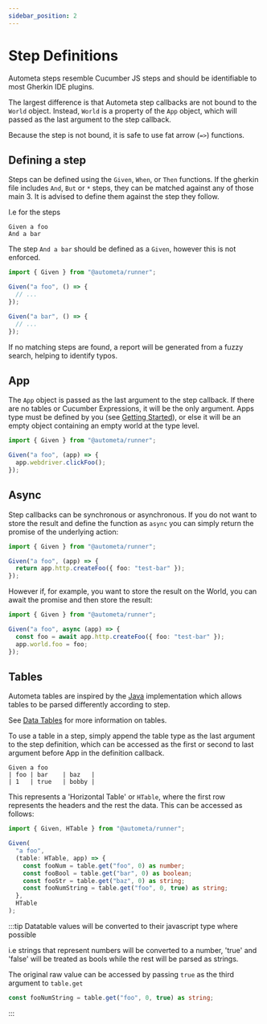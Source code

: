 ```yaml
---
sidebar_position: 2
---
```


# Step Definitions

Autometa steps resemble Cucumber JS steps and should be identifiable to
most Gherkin IDE plugins.

The largest difference is that Autometa step callbacks are not bound
to the `World` object. Instead, `World` is a property of the `App` object,
which will passed as the last argument to the step callback.

Because the step is not bound, it is safe to use fat arrow (`=>`) functions.

## Defining a step

Steps can be defined using the `Given`, `When`, or `Then` functions. If the gherkin
file includes `And`, `But` or `*` steps, they can be matched against any of those main 3.
It is advised to define them against the step they follow.

I.e for the steps

```gherkin
Given a foo
And a bar
```

The step `And a bar` should be defined as a `Given`, however this is not enforced.

```ts
import { Given } from "@autometa/runner";

Given("a foo", () => {
  // ...
});

Given("a bar", () => {
  // ...
});
```

If no matching steps are found, a report will be generated from a fuzzy search,
helping to identify typos.

## App

The `App` object is passed as the last argument to the step callback. If there are no tables
or Cucumber Expressions, it will be the only argument. Apps type must be defined by you (see [Getting Started](./getting_started)),
or else it will be an empty object containing an empty world at the type level.

```ts
import { Given } from "@autometa/runner";

Given("a foo", (app) => {
  app.webdriver.clickFoo();
});
```

## Async

Step callbacks can be synchronous or asynchronous. If you do not want to store
the result and define the function as `async` you can simply return the promise
of the underlying action:

```ts
import { Given } from "@autometa/runner";

Given("a foo", (app) => {
  return app.http.createFoo({ foo: "test-bar" });
});
```

However if, for example, you want to store the result on the World, you can
await the promise and then store the result:

```ts
import { Given } from "@autometa/runner";

Given("a foo", async (app) => {
  const foo = await app.http.createFoo({ foo: "test-bar" });
  app.world.foo = foo;
});
```

## Tables

Autometa tables are inspired by the [Java](https://www.baeldung.com/cucumber-data-tables) implementation
which allows tables to be parsed differently according to step.

See [Data Tables](./datatables) for more information on tables.

To use a table in a step, simply append the table type as the last argument to the step definition,
which can be accessed as the first or second to last argument before App in the definition callback.

```gherkin
Given a foo
| foo | bar    | baz   |
| 1   | true   | bobby |
```

This represents a 'Horizontal Table' or `HTable`, where the first row represents the headers
and the rest the data. This can be accessed as follows:

```ts
import { Given, HTable } from "@autometa/runner";

Given(
  "a foo",
  (table: HTable, app) => {
    const fooNum = table.get("foo", 0) as number;
    const fooBool = table.get("bar", 0) as boolean;
    const fooStr = table.get("baz", 0) as string;
    const fooNumString = table.get("foo", 0, true) as string;
  },
  HTable
);
```

:::tip
Datatable values will be converted to their javascript type where possible

i.e strings that represent numbers will be converted to a number, 'true' and 'false'
will be treated as bools while the rest will be parsed as strings.

The original raw value can be accessed by passing `true` as the third argument to `table.get`

```ts
const fooNumString = table.get("foo", 0, true) as string;
```

:::
